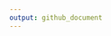 ```yaml
---
output: github_document
---
```


<script src="https://gist.github.com/ices-gists/6bbd932e66bd167f62f46c4a168963b8.js"></script>
